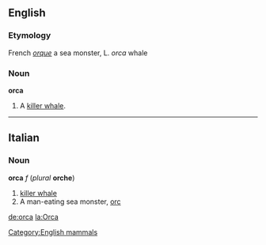 ==English==
[[Category:English mammals]]

===Etymology===
French ''[[orque]]'' a sea monster, L. ''orca'' whale

===Noun===
'''orca'''
# A [[killer whale]].

----

==Italian==
===Noun===
'''orca''' ''f'' (''plural'' '''orche''')

#[[killer whale]]
# A man-eating sea monster, [[orc]]

[[de:orca]]
[[la:Orca]]